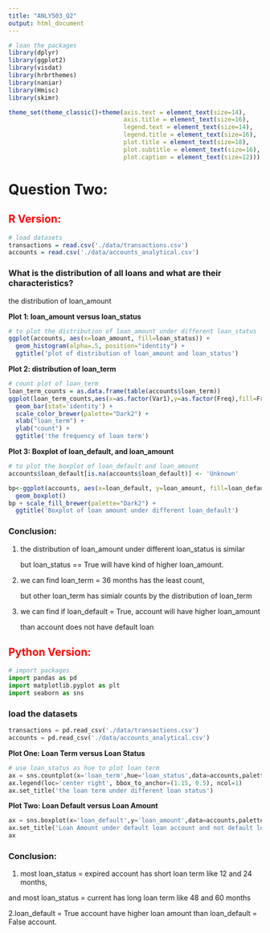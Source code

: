 ```yaml
---
title: "ANLY503_Q2"
output: html_document
---
```


```r
# loan the packages
library(dplyr)
library(ggplot2)
library(visdat)
library(hrbrthemes)
library(naniar)
library(Hmisc)
library(skimr)

theme_set(theme_classic()+theme(axis.text = element_text(size=14),
                                axis.title = element_text(size=16),
                                legend.text = element_text(size=14),
                                legend.title = element_text(size=16),
                                plot.title = element_text(size=18),
                                plot.subtitle = element_text(size=16),
                                plot.caption = element_text(size=12)))
```

# Question Two:


## <span style="color:red">R Version:</span>

```r
# load datasets
transactions = read.csv('./data/transactions.csv')
accounts = read.csv('./data/accounts_analytical.csv')
```

### What is the distribution of all loans and what are their characteristics?

the distribution of loan_amount

**Plot 1: loan_amount versus loan_status**

```r
# to plot the distribution of loan_amount under different loan_status
ggplot(accounts, aes(x=loan_amount, fill=loan_status)) +
  geom_histogram(alpha=.5, position="identity") +
  ggtitle('plot of distribution of loan_amount and loan_status')
```

**Plot 2: distribution of loan_term**

```r
# count plot of loan_term
loan_term_counts = as.data.frame(table(accounts$loan_term))
ggplot(loan_term_counts,aes(x=as.factor(Var1),y=as.factor(Freq),fill=Freq)) +
  geom_bar(stat='identity') +
  scale_color_brewer(palette="Dark2") +
  xlab("loan_term") +
  ylab("count") +
  ggtitle('the frequency of loan term')
```

**Plot 3: Boxplot of loan_default, and loan_amount**

```r
# to plot the boxplot of loan_default and loan_amount
accounts$loan_default[is.na(accounts$loan_default)] <- 'Unknown'

bp<-ggplot(accounts, aes(x=loan_default, y=loan_amount, fill=loan_default)) +
  geom_boxplot()
bp + scale_fill_brewer(palette="Dark2") +
  ggtitle('Boxplot of loan amount under different loan_default')
```

### Conclusion:
1. the distribution of loan_amount under different loan_status is similar

   but loan_status == True will have kind of higher loan_amount.

2. we can find loan_term = 36 months has the least count,

   but other loan_term has simialr counts by the distribution of loan_term 

3. we can find if loan_default = True, account will have higher loan_amount

   than account does not have default loan
   
   
## <span style="color:red">Python Version:</span>

```python
# import packages
import pandas as pd
import matplotlib.pyplot as plt
import seaborn as sns
```

### load the datasets

```python
transactions = pd.read_csv('./data/transactions.csv')
accounts = pd.read_csv('./data/accounts_analytical.csv')
```

**Plot One: Loan Term versus Loan Status**

```python
# use loan_status as hue to plot loan term
ax = sns.countplot(x='loan_term',hue='loan_status',data=accounts,palette='Set2')
ax.legend(loc='center right', bbox_to_anchor=(1.15, 0.5), ncol=1)
ax.set_title('the loan term under different loan status')
```

**Plot Two: Loan Default versus Loan Amount**

```python
ax = sns.boxplot(x='loan_default',y='loan_amount',data=accounts,palette='Set1')
ax.set_title('Loan Amount under default loan account and not default loan account')
ax
```

### Conclusion:

1. most loan_status = expired account has short loan term like 12 and 24 months, 

and most loan_status = current has long loan term like 48 and 60 months

2.loan_default = True account have higher loan amount than loan_default = False account.